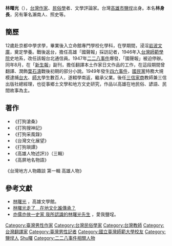 '''林曙光'''（{{bd|1926年|7月21日|2000年|9月26日|L林}}），[[台灣|台灣]][[作家|作家]]、[[民俗學|民俗學]]者、文學評論家。台灣[[高雄市|高雄市]][[鹽埕區|鹽埕]]出身。本名'''林身長'''，另有筆名瀨南人、照史等。

== 簡歷 ==
12歲赴京都中學求學，畢業後入立命館專門學校化學科，在學期間，浸淫[[岩波文庫|岩波文庫]]，奠定學養。戰後返台，擔任高雄「國聲報」採訪記者，1946年入[[台灣師範學院|台灣師範學院]]史地系，改任該報台北通信員。1947年[[二二八事件|二二八事件]]爆發，「國聲報」被迫停辦。同年8月，在「[[台灣新生報|新生報]]」副刊，擔任翻譯本土作家日文作品的工作，在這段期間曾翻譯、潤飾[[葉石濤|葉石濤]]戰後初期的部分小說。1949年發生[[四六事件|四六事件]]，[[國民黨|國民黨]]特務大規模逮捕[[台灣大學|台大]]、[[台灣師範大學|師大]]學生數百人，遂輟學南返，繼承父業。後任[[高雄市私立三信高級家事商業職業學校|三信家商]]教師兼三信出版社總經理，也從事鄉土文學和地方文史研究，作品以高雄在地民俗、諺語、民間故事為主。

== 著作 ==
*《打狗滄桑》
*《打狗搜神記》
*《打狗采風錄》
*《台灣文化展望》
*《打狗瑣譚》
*《高雄人物述評》》（三輯）
*《高屏地名物語》
《台灣地方人物趣談 第一輯 高雄人物》

== 參考文獻 ==
*[http://163.32.124.24/ksme/artsdisplay.asp?systemno=0000000741&artskind=9&querkind=B&dtdtype=1&listtype=1&dtdcodestr=0000000001 林曙光] {{Wayback|url=http://163.32.124.24/ksme/artsdisplay.asp?systemno=0000000741&artskind=9&querkind=B&dtdtype=1&listtype=1&dtdcodestr=0000000001 |date=20180413043125 }}，高雄文學館。
*[https://web.archive.org/web/20140606210044/http://www.newtaiwan.com.tw/bulletinview.jsp?bulletinid=6830 林曙光走了　在地文化誰傳承？]
*[http://loveouryangheng.blogspot.tw/2008/03/blog-post_1515.html 亦儒亦俠一史家 我所認識的林曙光先生] {{Wayback|url=http://loveouryangheng.blogspot.tw/2008/03/blog-post_1515.html |date=20180413043320 }}，愛我鹽埕。

{{DEFAULTSORT:Lin林}}
[[Category:臺灣男性作家|Category:臺灣男性作家]]
[[Category:台灣民俗學家|Category:台灣民俗學家]]
[[Category:台灣教師|Category:台灣教師]]
[[Category:台灣翻譯家|Category:台灣翻譯家]]
[[Category:臺灣男性記者|Category:臺灣男性記者]]
[[Category:國立臺灣師範大學校友|Category:國立臺灣師範大學校友]]
[[Category:鹽埕人|Category:鹽埕人]]
[[Category:林姓|Shu曙]]
[[Category:二二八事件相關人物|Category:二二八事件相關人物]]